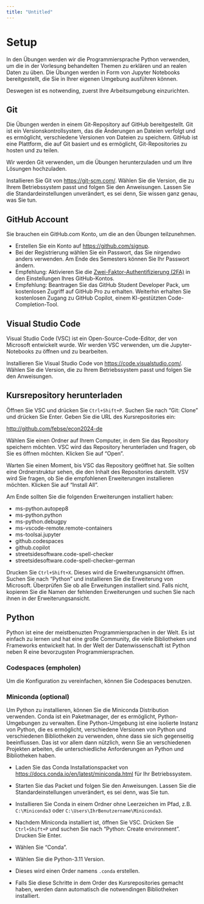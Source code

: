 ```yaml
---
title: "Untitled"
---
```


# Setup {.unnumbered}

In den Übungen werden wir die Programmiersprache Python verwenden, um
die in der Vorlesung behandelten Themen zu erklären und an realen Daten
zu üben. Die Übungen werden in Form von Jupyter Notebooks bereitgestellt,
die Sie in Ihrer eigenen Umgebung ausführen können.

Deswegen ist es notwending, zuerst Ihre Arbeitsumgebung einzurichten.

## Git

Die Übungen werden in einem Git-Repository auf GitHub bereitgestellt. Git ist ein Versionskontrollsystem, das die Änderungen an Dateien verfolgt und es ermöglicht, verschiedene Versionen von Dateien zu speichern. GitHub ist eine Plattform, die auf Git basiert und es ermöglicht, Git-Repositories zu hosten und zu teilen.

Wir werden Git verwenden, um die Übungen herunterzuladen und um Ihre Lösungen hochzuladen.

Installieren Sie Git von [https://git-scm.com/](https://git-scm.com/). Wählen Sie die Version, die zu Ihrem Betriebssystem passt und folgen Sie den Anweisungen.
Lassen Sie die Standardeinstellungen unverändert, es sei denn, Sie wissen ganz genau, was Sie tun.

## GitHub Account

Sie brauchen ein GitHub.com Konto, um die an den Übungen teilzunehmen.

- Erstellen Sie ein Konto auf [https://github.com/signup](https://github.com/signup).
- Bei der Registrierung wählen Sie ein Passwort, das Sie nirgendwo anders verwenden. Am Ende des Semesters können Sie Ihr Passwort ändern.
- Empfehlung: Aktivieren Sie die [Zwei-Faktor-Authentifizierung (2FA)](https://docs.github.com/en/authentication/securing-your-account-with-two-factor-authentication-2fa/configuring-two-factor-authentication#configuring-two-factor-authentication-using-github-mobile) in den Einstellungen Ihres GitHub-Kontos.
- Empfehlung: Beantragen Sie das GitHub Student Developer Pack, um kostenlosen Zugriff auf GitHub Pro zu erhalten. Weiterhin erhalten Sie kostenlosen Zugang zu GitHub Copilot, einem KI-gestützten Code-Completion-Tool.


## Visual Studio Code

Visual Studio Code (VSC) ist ein Open-Source-Code-Editor, der von Microsoft entwickelt wurde. Wir werden VSC verwenden, um die Jupyter-Notebooks zu öffnen und zu bearbeiten.

Installieren Sie Visual Studio Code von [https://code.visualstudio.com/](https://code.visualstudio.com/). Wählen Sie die Version, die zu Ihrem Betriebssystem passt und folgen Sie den Anweisungen.

## Kursrepository herunterladen

Öffnen Sie VSC und drücken Sie `Ctrl+Shift+P`. Suchen Sie nach "Git: Clone" und drücken Sie Enter. Geben Sie die URL des Kursrepositories ein:

[http://github.com/febse/econ2024-de](http://github.com/febse/econ2024-de)

Wählen Sie einen Ordner auf Ihrem Computer, in dem Sie das Repository speichern möchten. VSC wird das Repository herunterladen und fragen, ob Sie es öffnen möchten. Klicken Sie auf "Open".

Warten Sie einen Moment, bis VSC das Repository geöffnet hat. Sie sollten eine Ordnerstruktur sehen, die den Inhalt des Repositories darstellt.
VSV wird Sie fragen, ob Sie die empfohlenen Erweiterungen installieren möchten. Klicken Sie auf "Install All".

Am Ende sollten Sie die folgenden Erweiterungen installiert haben:

- ms-python.autopep8
- ms-python.python
- ms-python.debugpy
- ms-vscode-remote.remote-containers
- ms-toolsai.jupyter
- github.codespaces
- github.copilot
- streetsidesoftware.code-spell-checker
- streetsidesoftware.code-spell-checker-german

Drucken Sie `Ctrl+Shift+X`. Dieses wird die Erweiterungsansicht öffnen. Suchen Sie nach "Python" und installieren Sie die Erweiterung von Microsoft.
Überprüfen Sie ob alle Erweitungen installiert sind. Falls nicht, kopieren Sie die Namen der fehlenden Erweiterungen und suchen Sie nach ihnen in der Erweiterungsansicht.


## Python

Python ist eine der meistbenuzten Programmiersprachen in der Welt. Es ist einfach zu lernen und hat eine große Community, die viele Bibliotheken und Frameworks entwickelt hat. In der Welt der Datenwissenschaft ist Python neben R eine bevorzugsten Programmiersprachen.

### Codespaces (empholen)

Um die Konfiguration zu vereinfachen, können Sie Codespaces benutzen.


### Miniconda (optional)

Um Python zu installieren, können Sie die Miniconda Distribution verwenden. Conda ist ein Paketmanager, der es ermöglicht, Python-Umgebungen zu verwalten. Eine Python-Umgebung ist eine isolierte Instanz von Python, die es ermöglicht, verschiedene Versionen von Python und verschiedenen Bibliotheken zu verwenden, ohne dass sie sich gegenseitig beeinflussen. Das ist vor allem dann nützlich, wenn Sie an verschiedenen Projekten arbeiten, die unterschiedliche Anforderungen an Python und Bibliotheken haben.


- Laden Sie das Conda Installationspacket von [https://docs.conda.io/en/latest/miniconda.html](https://docs.conda.io/en/latest/miniconda.html) für Ihr Betriebssystem.
- Starten Sie das Packet und folgen Sie den Anweisungen. Lassen Sie die Standardeinstellungen unverändert, es sei denn, was Sie tun.
- Installieren Sie Conda in einem Ordner ohne Leerzeichen im Pfad, z.B. `C:\Miniconda3` oder `C:\Users\IhrBenutzername\Miniconda3`.

- Nachdem Miniconda installiert ist, öffnen Sie VSC. Drücken Sie `Ctrl+Shift+P` und suchen Sie nach "Python: Create environment". Drucken Sie Enter.
- Wählen Sie "Conda".
- Wählen Sie die Python-3.11 Version.
- Dieses wird einen Order namens `.conda` erstellen.
- Falls Sie diese Schritte in dem Order des Kursrepositories gemacht haben, werden dann automatisch die notwendingen Bibliotheken installiert.
